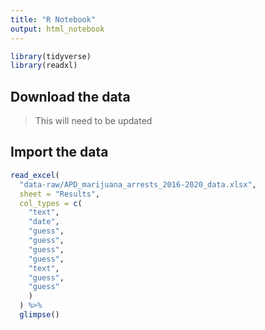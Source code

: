 ```yaml
---
title: "R Notebook"
output: html_notebook
---
```


```r
library(tidyverse)
library(readxl)
```

## Download the data

> This will need to be updated

## Import the data

```r
read_excel(
  "data-raw/APD_marijuana_arrests_2016-2020_data.xlsx",
  sheet = "Results",
  col_types = c(
    "text",
    "date",
    "guess",
    "guess",
    "guess",
    "guess",
    "text",
    "guess",
    "guess"
    )
  ) %>% 
  glimpse()
```


